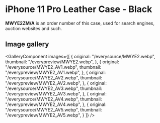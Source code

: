 
# iPhone 11 Pro Leather Case - Black

<Callout type='info' emoji='👉🏻'>**MWYE2ZM/A** is an order number of this case, used for search engines, auction websites and such.</Callout>

## Image gallery

<GalleryComponent
    images={[
      {
        original: "/everysource/MWYE2.webp",
        thumbnail: "/everypreview/MWYE2.webp",
      },
      {
        original: "/everysource/MWYE2_AV1.webp",
        thumbnail: "/everypreview/MWYE2_AV1.webp",
      },
      {
        original: "/everysource/MWYE2_AV2.webp",
        thumbnail: "/everypreview/MWYE2_AV2.webp",
      },
      {
        original: "/everysource/MWYE2_AV3.webp",
        thumbnail: "/everypreview/MWYE2_AV3.webp",
      },
      {
        original: "/everysource/MWYE2_AV4.webp",
        thumbnail: "/everypreview/MWYE2_AV4.webp",
      },
      {
        original: "/everysource/MWYE2_AV5.webp",
        thumbnail: "/everypreview/MWYE2_AV5.webp",
      }
    ]}
  />
